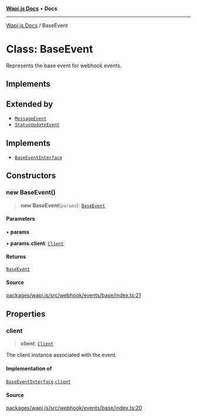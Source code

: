 [**Wapi.js Docs**](../README.mdx) • **Docs**

***

[Wapi.js Docs](../globals.mdx) / BaseEvent

# Class: BaseEvent

Represents the base event for webhook events.

## Implements

## Extended by

- [`MessageEvent`](MessageEvent.mdx)
- [`StatusUpdateEvent`](StatusUpdateEvent.mdx)

## Implements

- [`BaseEventInterface`](../interfaces/BaseEventInterface.mdx)

## Constructors

### new BaseEvent()

> **new BaseEvent**(`params`): [`BaseEvent`](BaseEvent.mdx)

#### Parameters

• **params**

• **params.client**: [`Client`](Client.mdx)

#### Returns

[`BaseEvent`](BaseEvent.mdx)

#### Source

[packages/wapi.js/src/webhook/events/base/index.ts:21](https://github.com/sarthakjdev/wapi.js/blob/13b0ae8a179e1d2ead89d348fa5b05387c8fc977/packages/wapi.js/src/webhook/events/base/index.ts#L21)

## Properties

### client

> **client**: [`Client`](Client.mdx)

The client instance associated with the event.

#### Implementation of

[`BaseEventInterface`](../interfaces/BaseEventInterface.mdx).[`client`](../interfaces/BaseEventInterface.mdx#client)

#### Source

[packages/wapi.js/src/webhook/events/base/index.ts:20](https://github.com/sarthakjdev/wapi.js/blob/13b0ae8a179e1d2ead89d348fa5b05387c8fc977/packages/wapi.js/src/webhook/events/base/index.ts#L20)
